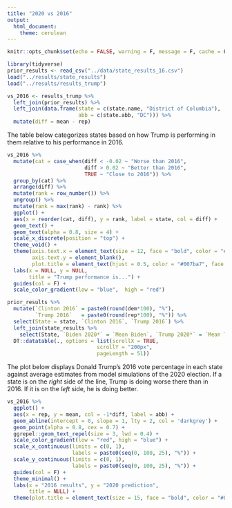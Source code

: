 ```yaml
---
title: "2020 vs 2016"
output: 
  html_document:
    theme: cerulean
---
```


```r
knitr::opts_chunk$set(echo = FALSE, warning = F, message = F, cache = F, fig.align = 'center')
```


```r
library(tidyverse)
prior_results <- read_csv("../data/state_results_16.csv")
load("../results/state_results")
load("../results/results_trump")

vs_2016 <- results_trump %>%
  left_join(prior_results) %>%
  left_join(data.frame(state = c(state.name, "District of Columbia"),
                       abb = c(state.abb, "DC"))) %>%
  mutate(diff = mean - rep)

```

The table below categorizes states based on how Trump is performing in them relative to his performance in 2016.  

```r
vs_2016 %>%
  mutate(cat = case_when(diff < -0.02 ~ "Worse than 2016",
                         diff > 0.02 ~ "Better than 2016",
                         TRUE ~ "Close to 2016")) %>%
  group_by(cat) %>%
  arrange(diff) %>%
  mutate(rank = row_number()) %>%
  ungroup() %>%
  mutate(rank = max(rank) - rank) %>%
  ggplot() +
  aes(x = reorder(cat, diff), y = rank, label = state, col = diff) +
  geom_text() +
  geom_text(alpha = 0.8, size = 4) +
  scale_x_discrete(position = "top") +
  theme_void() +
  theme(axis.text.x = element_text(size = 12, face = "bold", color = "#007ba7"),
        axis.text.y = element_blank(),
        plot.title = element_text(hjust = 0.5, color = "#007ba7", face = "bold")) +
  labs(x = NULL, y = NULL,
       title = "Trump performance is...") +
  guides(col = F) +
  scale_color_gradient(low = "blue",  high = "red")

```


```r
prior_results %>% 
  mutate(`Clinton 2016` = paste0(round(dem*100), "%"), 
         `Trump 2016`   = paste0(round(rep*100), "%")) %>%
  select(State = state, `Clinton 2016`, `Trump 2016`) %>%
  left_join(state_results %>% 
    select(State, `Biden 2020*` = `Mean Biden`, `Trump 2020*` = `Mean Trump`)) %>%
  DT::datatable(., options = list(scrollX = TRUE, 
                             scrollY = "200px",
                             pageLength = 51))
```


The plot below displays Donald Trump's 2016 vote percentage in each state against average estimates from model simulations of the 2020 election. If a state is on the _right_ side of the line, Trump is doing worse there than in 2016.  If it is on the _left_ side, he is doing better.


```r

vs_2016 %>% 
  ggplot() +
  aes(x = rep, y = mean, col = -1*diff, label = abb) +
  geom_abline(intercept = 0, slope = 1, lty = 2, col = 'darkgrey') +
  geom_point(alpha = 0.8, cex = 0.7) +  
  ggrepel::geom_text_repel(size = 3, lwd = 0.4) +
  scale_color_gradient(low = "red", high = "blue") +
  scale_x_continuous(limits = c(0, 1),
                     labels = paste0(seq(0, 100, 25), "%")) +
  scale_y_continuous(limits = c(0, 1),
                     labels = paste0(seq(0, 100, 25), "%")) +
  guides(col = F) +
  theme_minimal() +
  labs(x = "2016 results", y = "2020 prediction",
       title = NULL) +
  theme(plot.title = element_text(size = 15, face = "bold", color = "#007ba7")) 

```
